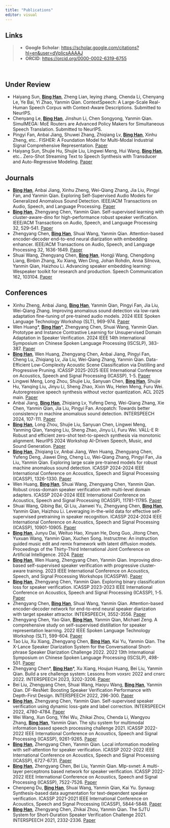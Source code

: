 ```yaml
---
title: "Publications"
editor: visual
---
```



::: {.callout-note}
## Links

>- **Google Scholar**: <https://scholar.google.com/citations?hl=en&user=dVplicsAAAAJ>
>- **ORCID**: <https://orcid.org/0000-0002-6319-6755>
:::

&emsp;

## Under Review

-  Haiyang Sun, <u>**Bing Han**</u>, Zheng Lian, leying zhang, Chenda Li, Chenyang Le, Ye Bai, Yi Zhao, Yanmin Qian. ContextSpeech: A Large-Scale Real-Human Speech Corpus with Context-Aware Descriptions. Submitted to NeurIPS.
-  Chenyang Le, <u>**Bing Han**</u>, Jinshun Li, Chen Songyong, Yanmin Qian. SimulMEGA: MoE Routers are Advanced Policy Makers for Simultaneous Speech Translation. Submitted to NeurIPS.
-  Pingyi Fan, Anbai Jiang, Shuwei Zhang, Zhiqiang Lv, <u>**Bing Han**</u>, Xinhu Zheng, etc.. FISHER: A Foundation Model for Multi-Modal Industrial Signal Comprehensive Representation. [Paper](https://arxiv.org/pdf/2507.16696)
-  Haiyang Sun, Shujie Hu, Shujie Liu, Lingwei Meng, Hui Wang, <u>**Bing Han**</u>, etc.. Zero-Shot Streaming Text to Speech Synthesis with Transducer and Auto-Regressive Modeling. [Paper](https://arxiv.org/pdf/2505.19669)


## Journals

-  <u>**Bing Han**</u>, Anbai Jiang, Xinhu Zheng, Wei-Qiang Zhang, Jia Liu, Pingyi Fan, and Yanmin Qian. Exploring Self-Supervised Audio Models for Generalized Anomalous Sound Detection. IEEE/ACM Transactions on Audio, Speech, and Language Processing. [Paper](https://arxiv.org/pdf/2508.12230)
-  <u>**Bing Han**</u>, Zhengyang Chen, Yanmin Qian. Self-supervised learning with cluster-aware-dino for high-performance robust speaker verification. IEEE/ACM Transactions on Audio, Speech, and Language Processing 32, 529-541. [Paper](https://arxiv.org/pdf/2304.05754)
-  Zhengyang Chen, <u>**Bing Han**</u>, Shuai Wang, Yanmin Qian. Attention-based encoder-decoder end-to-end neural diarization with embedding enhancer. IEEE/ACM Transactions on Audio, Speech, and Language Processing 32, 1636-1649. [Paper](https://arxiv.org/pdf/2309.06672)
-  Shuai Wang, Zhengyang Chen, <u>**Bing Han**</u>, Hongji Wang, Chengdong Liang, Binbin Zhang, Xu Xiang, Wen Ding, Johan Rohdin, Anna Silnova, Yanmin Qian, Haizhou Li. Advancing speaker embedding learning: Wespeaker toolkit for research and production. Speech Communication 162, 103104. [Paper](https://www.fit.vut.cz/research/group/speech/public/publi/2024/wang_speech%20communication_2024.pdf)


## Conferences
-  Xinhu Zheng, Anbai Jiang, <u>**Bing Han**</u>, Yanmin Qian, Pingyi Fan, Jia Liu, Wei-Qiang Zhang. Improving anomalous sound detection via low-rank adaptation fine-tuning of pre-trained audio models. 2024 IEEE Spoken Language Technology Workshop (SLT), 969-974. [Paper](https://arxiv.org/pdf/2409.07016)
-  Wen Huang\*, <u>**Bing Han**</u>\*, Zhengyang Chen, Shuai Wang, Yanmin Qian. Prototype and Instance Contrastive Learning for Unsupervised Domain Adaptation in Speaker Verification. 2024 IEEE 14th International Symposium on Chinese Spoken Language Processing (ISCSLP), 383-387. [Paper](https://arxiv.org/pdf/2410.17033)
-  <u>**Bing Han**</u>, Wen Huang, Zhengyang Chen, Anbai Jiang, Pingyi Fan, Cheng Lu, Zhiqiang Lv, Jia Liu, Wei-Qiang Zhang, Yanmin Qian. Data-Efficient Low-Complexity Acoustic Scene Classification via Distilling and Progressive Pruning. ICASSP 2025-2025 IEEE International Conference on Acoustics, Speech and Signal Processing (ICASSP), 1-5. [Paper](https://arxiv.org/pdf/2410.20775)
-  Lingwei Meng, Long Zhou, Shujie Liu, Sanyuan Chen, <u>**Bing Han**</u>, Shujie Hu, Yanqing Liu, Jinyu Li, Sheng Zhao, Xixin Wu, Helen Meng, Furu Wei. Autoregressive speech synthesis without vector quantization. ACL 2025 main. [Paper](https://arxiv.org/pdf/2407.08551)
-  Anbai Jiang, <u>**Bing Han**</u>, Zhiqiang Lv, Yufeng Deng, Wei-Qiang Zhang, Xie Chen, Yanmin Qian, Jia Liu, Pingyi Fan. Anopatch: Towards better consistency in machine anomalous sound detection. INTERSPEECH 2024, 107-111. [Paper](https://arxiv.org/pdf/2406.11364)
-  <u>**Bing Han**</u>, Long Zhou, Shujie Liu, Sanyuan Chen, Lingwei Meng, Yanming Qian, Yanqing Liu, Sheng Zhao, Jinyu Li, Furu Wei. VALL-E R: Robust and efficient zero-shot text-to-speech synthesis via monotonic alignment. NeurIPS 2024 Workshop AI-Driven Speech, Music, and Sound Generation. [Paper](https://arxiv.org/pdf/2406.07855)
-  <u>**Bing Han**</u>, Zhiqiang Lv, Anbai Jiang, Wen Huang, Zhengyang Chen, Yufeng Deng, Jiawei Ding, Cheng Lu, Wei-Qiang Zhang, Pingyi Fan, Jia Liu, Yanmin Qian. Exploring large scale pre-trained models for robust machine anomalous sound detection. ICASSP 2024-2024 IEEE International Conference on Acoustics, Speech and Signal Processing (ICASSP), 1326-1330. [Paper](https://ieeexplore.ieee.org/document/10447183)
-  Wen Huang, <u>**Bing Han**</u>, Shuai Wang, Zhengyang Chen, Yanmin Qian. Robust cross-domain speaker verification with multi-level domain adapters. ICASSP 2024-2024 IEEE International Conference on Acoustics, Speech and Signal Processing (ICASSP), 11781-11785. [Paper](https://audiocc.sjtu.edu.cn/user/pages/05.members/bing.han/publications/Robust@Cross-Domain@Speaker@Verification@with@Multi-Level@Domain@Adapters/paper.pdf)
-  Shuai Wang, Qibing Bai, Qi Liu, Jianwei Yu, Zhengyang Chen, <u>**Bing Han**</u>, Yanmin Qian, Haizhou Li. Leveraging in-the-wild data for effective self-supervised pretraining in speaker recognition. ICASSP 2024-2024 IEEE International Conference on Acoustics, Speech and Signal Processing (ICASSP), 10901-10905. [Paper](https://arxiv.org/pdf/2309.11730)
-  <u>**Bing Han**</u>, Junyu Dai, Weituo Hao, Xinyan He, Dong Guo, Jitong Chen, Yuxuan Wang, Yanmin Qian, Xuchen Song. Instructme: An instruction guided music edit and remix framework with latent diffusion models. Proceedings of the Thirty-Third International Joint Conference on Artificial Intelligence. 2024. [Paper](https://arxiv.org/pdf/2308.14360)
-  <u>**Bing Han**</u>, Wen Huang, Zhengyang Chen, Yanmin Qian. Improving dino-based self-supervised speaker verification with progressive cluster-aware training. 2023 IEEE International Conference on Acoustics, Speech, and Signal Processing Workshops (ICASSPW). [Paper](https://audiocc.sjtu.edu.cn/user/pages/05.members/wen.huang/publications/Improving@Dino-Based@Self-Supervised@Speaker@Verification@with@Progressive@Cluster-Aware@Training/paper.pdf)
-  <u>**Bing Han**</u>, Zhengyang Chen, Yanmin Qian. Exploring binary classification loss for speaker verification. ICASSP 2023-2023 IEEE International Conference on Acoustics, Speech and Signal Processing (ICASSP), 1-5. [Paper](https://arxiv.org/pdf/2307.08205)
-  Zhengyang Chen, <u>**Bing Han**</u>, Shuai Wang, Yanmin Qian. Attention-based encoder-decoder network for end-to-end neural speaker diarization with target speaker attractor. INTERSPEECH, 3552-3556. [Paper](https://arxiv.org/pdf/2305.10704)
-  Zhengyang Chen, Yao Qian, <u>**Bing Han**</u>, Yanmin Qian, Michael Zeng. A comprehensive study on self-supervised distillation for speaker representation learning. 2022 IEEE Spoken Language Technology Workshop (SLT), 599-604. [Paper](https://arxiv.org/pdf/2210.15936)
-  Tao Liu, Xu Xiang, Zhengyang Chen, <u>**Bing Han**</u>, Kai Yu, Yanmin Qian. The X-Lance Speaker Diarization System for the Conversational Short-phrase Speaker Diarization Challenge 2022. 2022 13th International Symposium on Chinese Spoken Language Processing (ISCSLP), 498-501. [Paper](https://audiocc.sjtu.edu.cn/user/pages/03.research/02.publications/2022/The@X-Lance@Speaker@Diarization@System@for@the@Conversational@Short-phrase@Speaker@Diarization@Challenge@2022/paper.pdf)
-  Zhengyang Chen\*, <u>**Bing Han**</u>\*, Xu Xiang, Houjun Huang, Bei Liu, Yanmin Qian. Build a sre challenge system: Lessons from voxsrc 2022 and cnsrc 2022. INTERSPEECH 2023, 3202-3206. [Paper](https://arxiv.org/pdf/2211.00815)
-  Bei Liu, Zhengyang Chen, Shuai Wang, Haoyu Wang, <u>**Bing Han**</u>, Yanmin Qian. DF-ResNet: Boosting Speaker Verification Performance with Depth-First Design. INTERSPEECH 2022, 296-300. [Paper](https://audiocc.sjtu.edu.cn/user/pages/03.research/02.publications/2022/@DF-ResNet@@Boosting@Speaker@Verification@Performance@with@Depth-First@Design@/paper.pdf)
-  <u>**Bing Han**</u>, Zhengyang Chen, Yanmin Qian. Self-supervised speaker verification using dynamic loss-gate and label correction. INTERSPEECH 2022, 4780-4784. [Paper](https://arxiv.org/pdf/2208.01928)
-  Wei Wang, Xun Gong, Yifei Wu, Zhikai Zhou, Chenda Li, Wangyou Zhang, <u>**Bing Han**</u>, Yanmin Qian. The sjtu system for multimodal information based speech processing challenge 2021. ICASSP 2022-2022 IEEE International Conference on Acoustics, Speech and Signal Processing (ICASSP), 9261-9265. [Paper](https://audiocc.sjtu.edu.cn/user/pages/05.members/bing.han/publications/The@Sjtu@System@For@Multimodal@Information@Based@Speech@Processing@Challenge@2021/paper.pdf)
-  <u>**Bing Han**</u>, Zhengyang Chen, Yanmin Qian. Local information modeling with self-attention for speaker verification. ICASSP 2022-2022 IEEE International Conference on Acoustics, Speech and Signal Processing (ICASSP), 6727-6731. [Paper](https://audiocc.sjtu.edu.cn/user/pages/05.members/zhengyang.chen/publications/Local@Information@Modeling@with@Self-Attention@for@Speaker@Verification/paper.pdf)
-  <u>**Bing Han**</u>, Zhengyang Chen, Bei Liu, Yanmin Qian. Mlp-svnet: A multi-layer perceptrons based network for speaker verification. ICASSP 2022-2022 IEEE International Conference on Acoustics, Speech and Signal Processing (ICASSP), 7522-7526. [Paper](https://audiocc.sjtu.edu.cn/user/pages/05.members/zhengyang.chen/publications/MLP-SVNET@@A@Multi-Layer@Perceptrons@Based@Network@for@Speaker@Verification/paper.pdf)
-  Chenpeng Du, <u>**Bing Han**</u>, Shuai Wang, Yanmin Qian, Kai Yu. Synaug: Synthesis-based data augmentation for text-dependent speaker verification. ICASSP 2021-2021 IEEE International Conference on Acoustics, Speech and Signal Processing (ICASSP), 5844-5848. [Paper](https://audiocc.sjtu.edu.cn/user/pages/03.research/02.publications/2021/SynAug@@Synthesis-Based@Data@Augmentation@for@Text-Dependent@Speaker@Verification/paper.pdf)
-  <u>**Bing Han**</u>, Zhengyang Chen, Zhikai Zhou, Yanmin Qian. The SJTU System for Short-Duration Speaker Verification Challenge 2021. INTERSPEECH 2021, 2332-2336. [Paper](https://arxiv.org/pdf/2208.01933)